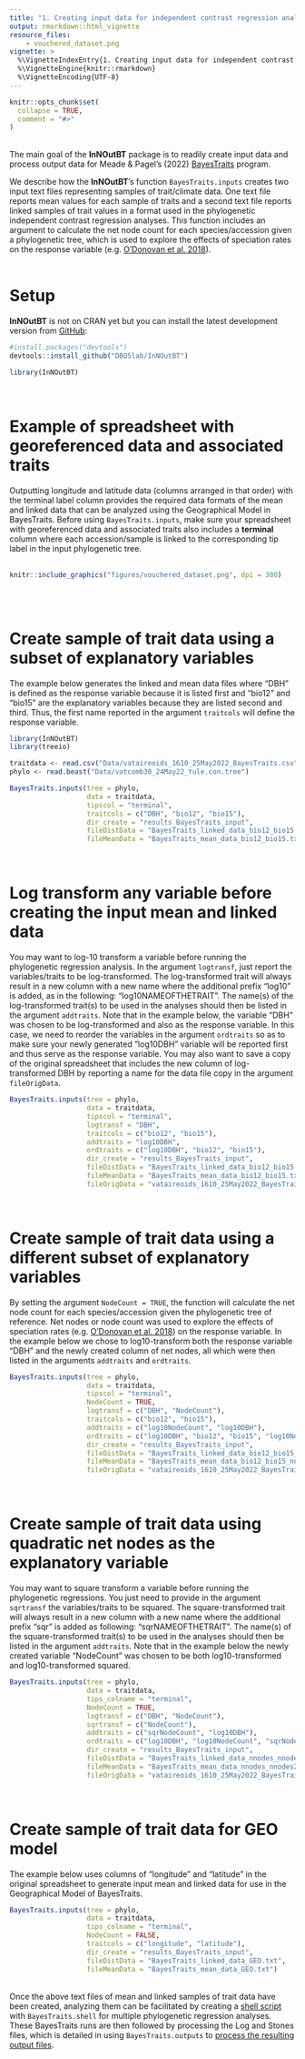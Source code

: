 ```yaml
---
title: "1. Creating input data for independent contrast regression analysis"
output: rmarkdown::html_vignette
resource_files:
    - vouchered_dataset.png
vignette: >
  %\VignetteIndexEntry{1. Creating input data for independent contrast regression analysis}
  %\VignetteEngine{knitr::rmarkdown}
  %\VignetteEncoding{UTF-8}
---
```


```r
knitr::opts_chunk$set(
  collapse = TRUE,
  comment = "#>"
)
```

\
The main goal of the __InNOutBT__ package is to readily create input data and
process output data for Meade & Pagel's (2022) [BayesTraits](http://www.evolution.reading.ac.uk/BayesTraitsV4.0.0/BayesTraitsV4.0.0.html) 
program.\

We describe how the __InNOutBT__'s function `BayesTraits.inputs` creates two input
text files representing samples of trait/climate data. One text file reports mean
values for each sample of traits and a second text file reports linked samples of
trait values in a format used in the phylogenetic independent
contrast regression analyses. This function includes an argument to calculate the
net node count for each species/accession given a phylogenetic tree, which is used
to explore the effects of speciation rates on the response variable (e.g. [O’Donovan et al. 2018](https://doi.org/10.1038/s41559-017-0454-6)).\
\

# Setup

__InNOutBT__ is not on CRAN yet but you can install the latest development version 
from [GitHub](https://github.com/):

``` r
#install.packages("devtools")
devtools::install_github("DBOSlab/InNOutBT")
```
```r
library(InNOutBT)
```
\

# Example of spreadsheet with georeferenced data and associated traits

Outputting longitude and latitude data (columns arranged in that order) with the 
terminal label column provides the required data formats of the mean and linked 
data that can be analyzed using the Geographical Model in BayesTraits. Before using
`BayesTraits.inputs`, make sure your spreadsheet with georeferenced data and associated
traits also includes a **terminal** column where each accession/sample is linked
to the corresponding tip label in the input phylogenetic tree.\
\
```r
knitr::include_graphics("figures/vouchered_dataset.png", dpi = 300)
```
\
\

# Create sample of trait data using a subset of explanatory variables

The example below generates the linked and mean data files where "DBH" is defined 
as the response variable because it is listed first and "bio12" and "bio15" are 
the explanatory variables because they are listed second and third. Thus, the first
name reported in the argument `traitcols` will define the response variable.\

```r
library(InNOutBT)
library(treeio)

traitdata <- read.csv("Data/vataireoids_1610_25May2022_BayesTraits.csv")
phylo <- read.beast("Data/vatcomb30_24May22_Yule.con.tree")

BayesTraits.inputs(tree = phylo,
                   data = traitdata,
                   tipscol = "terminal",
                   traitcols = c("DBH", "bio12", "bio15"),
                   dir_create = "results_BayesTraits_input",
                   fileDistData = "BayesTraits_linked_data_bio12_bio15.txt",
                   fileMeanData = "BayesTraits_mean_data_bio12_bio15.txt")
```
\

# Log transform any variable before creating the input mean and linked data

You may want to log-10 transform a variable before running the phylogenetic regression
analysis. In the argument `logtransf`, just report the variables/traits to be 
log-transformed. The log-transformed trait will always result in a new column 
with a new name where the additional prefix "log10" is added, as in the following:
"log10NAMEOFTHETRAIT". The name(s) of the log-transformed trait(s) to be used in 
the analyses should then be listed in the argument `addtraits`. Note that in the 
example below, the variable "DBH" was chosen to be log-transformed and also as 
the response variable. In this case, we need to reorder the variables in the argument
`ordtraits` so as to make sure your newly generated "log10DBH" variable will be 
reported first and thus serve as the response variable. You may also want to save
a copy of the original spreadsheet that includes the new column of log-transformed
DBH by reporting a name for the data file copy in the argument `fileOrigData`.\

```r
BayesTraits.inputs(tree = phylo,
                   data = traitdata,
                   tipscol = "terminal",
                   logtransf = "DBH",
                   traitcols = c("bio12", "bio15"),
                   addtraits = "log10DBH",
                   ordtraits = c("log10DBH", "bio12", "bio15"),
                   dir_create = "results_BayesTraits_input",
                   fileDistData = "BayesTraits_linked_data_bio12_bio15.txt",
                   fileMeanData = "BayesTraits_mean_data_bio12_bio15.txt",
                   fileOrigData = "vataireoids_1610_25May2022_BayesTraits_DBH_logtransf.csv")
```
\

# Create sample of trait data using a different subset of explanatory variables

By setting the argument `NodeCount = TRUE`, the function will calculate the net 
node count for each species/accession given the phylogenetic tree of reference. 
Net nodes or node count was used to explore the effects of speciation rates 
(e.g. [O’Donovan et al. 2018](https://doi.org/10.1038/s41559-017-0454-6)) on the 
response variable. In the example below we chose to log10-transform both the response
variable "DBH" and the newly created column of net nodes, all which were then listed
in the arguments `addtraits` and `ordtraits`.\

```r
BayesTraits.inputs(tree = phylo,
                   data = traitdata,
                   tipscol = "terminal",
                   NodeCount = TRUE,
                   logtransf = c("DBH", "NodeCount"),
                   traitcols = c("bio12", "bio15"),
                   addtraits = c("log10NodeCount", "log10DBH"),
                   ordtraits = c("log10DBH", "bio12", "bio15", "log10NodeCount"),
                   dir_create = "results_BayesTraits_input",
                   fileDistData = "BayesTraits_linked_data_bio12_bio15_nnodes.txt",
                   fileMeanData = "BayesTraits_mean_data_bio12_bio15_nnodes.txt",
                   fileOrigData = "vataireoids_1610_25May2022_BayesTraits_netnodes_logtransf.csv")
```
\

# Create sample of trait data using quadratic net nodes as the explanatory variable

You may want to square transform a variable before running the phylogenetic regressions.
You just need to provide in the argument `sqrtransf` the variables/traits to be 
squared. The square-transformed trait will always result in a new column with a 
new name where the additional prefix "sqr" is added as following: "sqrNAMEOFTHETRAIT".
The name(s) of the square-transformed trait(s) to be used in the analyses should
then be listed in the argument `addtraits`. Note that in the example below the 
newly created variable "NodeCount" was chosen to be both log10-transformed and log10-transformed squared.\

```r
BayesTraits.inputs(tree = phylo,
                   data = traitdata,
                   tips_colname = "terminal",
                   NodeCount = TRUE,
                   logtransf = c("DBH", "NodeCount"),
                   sqrtransf = c("NodeCount"),
                   addtraits = c("sqrNodeCount", "log10DBH"),
                   ordtraits = c("log10DBH", "log10NodeCount", "sqrNodeCount"),
                   dir_create = "results_BayesTraits_input",
                   fileDistData = "BayesTraits_linked_data_nnodes_nnodes2.txt",
                   fileMeanData = "BayesTraits_mean_data_nnodes_nnodes2.txt",
                   fileOrigData = "vataireoids_1610_25May2022_BayesTraits_netnodes_logtransf_sqrtransf.csv")
```
\

# Create sample of trait data for GEO model

The example below uses columns of "longitude" and "latitude" in the original 
spreadsheet to generate input mean and linked data for use in the Geographical 
Model of BayesTraits.\

```r
BayesTraits.inputs(tree = phylo,
                   data = traitdata,
                   tips_colname = "terminal",
                   NodeCount = FALSE,
                   traitcols = c("longitude", "latitude"),
                   dir_create = "results_BayesTraits_input",
                   fileDistData = "BayesTraits_linked_data_GEO.txt",
                   fileMeanData = "BayesTraits_mean_data_GEO.txt")
```

\
Once the above text files of mean and linked samples of trait data have been created,
analyzing them can be facilitated by creating a [shell script](https://dboslab.github.io/InNOutBT/articles/independent_contrast_regression_shell.html) 
with `BayesTraits.shell` for multiple phylogenetic regression analyses. These BayesTraits
runs are then followed by processing the Log and Stones files, which is detailed 
in using `BayesTraits.outputs` to [process the resulting output files](https://dboslab.github.io/InNOutBT/articles/independent_contrast_regression_outputs.html).
